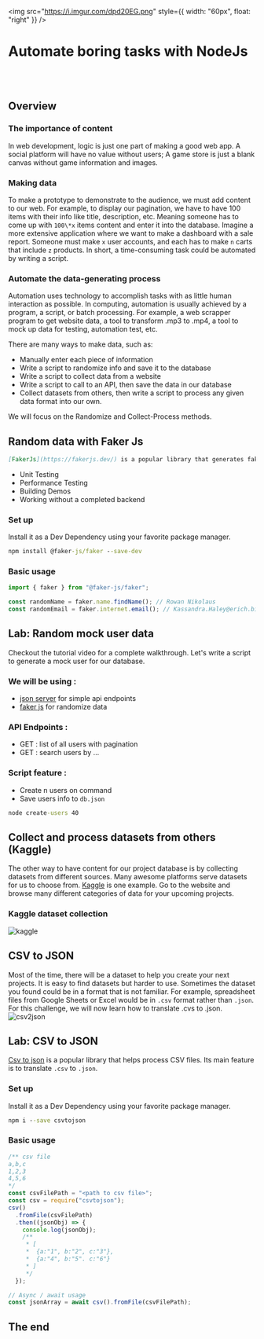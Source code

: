 <img
  src="https://i.imgur.com/dpd20EG.png"
  style={{ width: "60px", float: "right" }}
/>

# Automate boring tasks with NodeJs

<br />
<br />

## Overview

### The importance of content

In web development, logic is just one part of making a good web app. A social platform will have no value without users; A game store is just a blank canvas without game information and images.

### Making data

To make a prototype to demonstrate to the audience, we must add content to our web. For example, to display our pagination, we have to have 100 items with their info like title, description, etc. Meaning someone has to come up with `100\*x` items content and enter it into the database. Imagine a more extensive application where we want to make a dashboard with a sale report. Someone must make `x` user accounts, and each has to make `n` carts that include `z` products.
In short, a time-consuming task could be automated by writing a script.

### Automate the data-generating process

Automation uses technology to accomplish tasks with as little human interaction as possible. In computing, automation is usually achieved by a program, a script, or batch processing. For example, a web scrapper program to get website data, a tool to transform .mp3 to .mp4, a tool to mock up data for testing, automation test, etc.

There are many ways to make data, such as:

- Manually enter each piece of information
- Write a script to randomize info and save it to the database
- Write a script to collect data from a website
- Write a script to call to an API, then save the data in our database
- Collect datasets from others, then write a script to process any given data format into our own.

We will focus on the Randomize and Collect-Process methods.

## Random data with Faker Js

```md
[FakerJs](https://fakerjs.dev/) is a popular library that generates fake (but reasonable) data that can be used for things such as:
```

- Unit Testing
- Performance Testing
- Building Demos
- Working without a completed backend

### Set up

Install it as a Dev Dependency using your favorite package manager.

```cmd
npm install @faker-js/faker --save-dev
```

### Basic usage

```js
import { faker } from "@faker-js/faker";

const randomName = faker.name.findName(); // Rowan Nikolaus
const randomEmail = faker.internet.email(); // Kassandra.Haley@erich.biz
```

## Lab: Random mock user data

Checkout the tutorial video for a complete walkthrough.
Let's write a script to generate a mock user for our database.

### We will be using :

- <a href="https://www.npmjs.com/package/json-server" target="_blank">json server</a> for simple api endpoints
- <a href="https://fakerjs.dev/" target="_blank">faker js</a> for randomize data

### API Endpoints :

- GET : list of all users with pagination
- GET : search users by ...

### Script feature :

- Create n users on command
- Save users info to `db.json`

```cmd
node create-users 40
```

## Collect and process datasets from others (Kaggle)

The other way to have content for our project database is by collecting datasets from different sources.
Many awesome platforms serve datasets for us to choose from. <a href="https://www.kaggle.com/datasets" target="_blank">Kaggle</a> is one example. Go to the website and browse many different categories of data for your upcoming projects.

### Kaggle dataset collection

![kaggle](../../assets/wv/m31/kaggle.png)

## CSV to JSON

Most of the time, there will be a dataset to help you create your next projects. It is easy to find datasets but harder to use. Sometimes the dataset you found could be in a format that is not familiar. For example, spreadsheet files from Google Sheets or Excel would be in `.csv` format rather than `.json`.
For this challenge, we will now learn how to translate .cvs to .json.
![csv2json](../../assets/wv/m31/kaggle-data-type.png)

## Lab: CSV to JSON

[Csv to json](https://www.npmjs.com/package/csvtojson) is a popular library that helps process CSV files. Its main feature is to translate `.csv` to `.json`.

### Set up

Install it as a Dev Dependency using your favorite package manager.

```cmd
npm i --save csvtojson
```

### Basic usage

```js
/** csv file
a,b,c
1,2,3
4,5,6
*/
const csvFilePath = "<path to csv file>";
const csv = require("csvtojson");
csv()
  .fromFile(csvFilePath)
  .then((jsonObj) => {
    console.log(jsonObj);
    /**
     * [
     * 	{a:"1", b:"2", c:"3"},
     * 	{a:"4", b:"5". c:"6"}
     * ]
     */
  });

// Async / await usage
const jsonArray = await csv().fromFile(csvFilePath);
```

## The end

<br />
<br />
<br />
